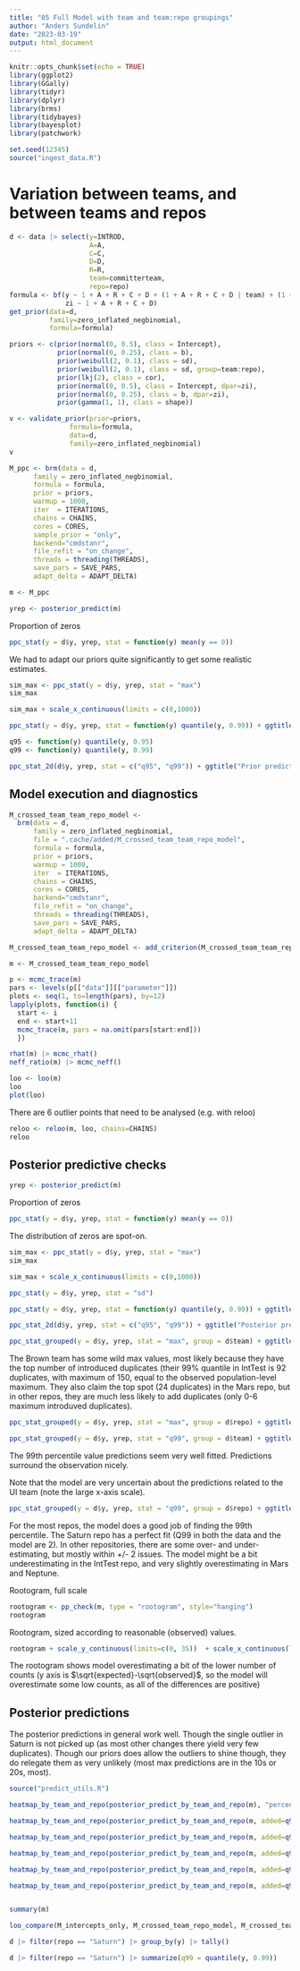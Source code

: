 ```yaml
---
title: "05 Full Model with team and team:repo groupings"
author: "Anders Sundelin"
date: "2023-03-19"
output: html_document
---
```


```r
knitr::opts_chunk$set(echo = TRUE)
library(ggplot2)
library(GGally)
library(tidyr)
library(dplyr)
library(brms)
library(tidybayes)
library(bayesplot)
library(patchwork)
```


```r
set.seed(12345)
source("ingest_data.R")
```

# Variation between teams, and between teams and repos

```r
d <- data |> select(y=INTROD,
                    A=A,
                    C=C,
                    D=D,
                    R=R,
                    team=committerteam,
                    repo=repo)
formula <- bf(y ~ 1 + A + R + C + D + (1 + A + R + C + D | team) + (1 + A + R + C + D | team:repo),
              zi ~ 1 + A + R + C + D)
get_prior(data=d,
          family=zero_inflated_negbinomial,
          formula=formula)
```
```r
priors <- c(prior(normal(0, 0.5), class = Intercept),
            prior(normal(0, 0.25), class = b),
            prior(weibull(2, 0.1), class = sd),
            prior(weibull(2, 0.1), class = sd, group=team:repo),
            prior(lkj(2), class = cor),
            prior(normal(0, 0.5), class = Intercept, dpar=zi),
            prior(normal(0, 0.25), class = b, dpar=zi),
            prior(gamma(1, 1), class = shape))

v <- validate_prior(prior=priors,
               formula=formula,
               data=d,
               family=zero_inflated_negbinomial)
v
```


```r
M_ppc <- brm(data = d,
      family = zero_inflated_negbinomial,
      formula = formula,
      prior = priors,
      warmup = 1000,
      iter  = ITERATIONS,
      chains = CHAINS,
      cores = CORES,
      sample_prior = "only",
      backend="cmdstanr",
      file_refit = "on_change",
      threads = threading(THREADS),
      save_pars = SAVE_PARS,
      adapt_delta = ADAPT_DELTA)
```


```r
m <- M_ppc
```


```r
yrep <- posterior_predict(m)
```

Proportion of zeros

```r
ppc_stat(y = d$y, yrep, stat = function(y) mean(y == 0))
```

We had to adapt our priors quite significantly to get some realistic estimates.

```r
sim_max <- ppc_stat(y = d$y, yrep, stat = "max")
sim_max
```
```r
sim_max + scale_x_continuous(limits = c(0,1000))
```


```r
ppc_stat(y = d$y, yrep, stat = function(y) quantile(y, 0.99)) + ggtitle("Prior predicted Q99 vs. observed value")
```


```r
q95 <- function(y) quantile(y, 0.95)
q99 <- function(y) quantile(y, 0.99)

ppc_stat_2d(d$y, yrep, stat = c("q95", "q99")) + ggtitle("Prior predicted Q95 vs Q99")
```

## Model execution and diagnostics

```r
M_crossed_team_team_repo_model <-
  brm(data = d,
      family = zero_inflated_negbinomial,
      file = ".cache/added/M_crossed_team_team_repo_model",
      formula = formula,
      prior = priors,
      warmup = 1000,
      iter  = ITERATIONS,
      chains = CHAINS,
      cores = CORES,
      backend="cmdstanr",
      file_refit = "on_change",
      threads = threading(THREADS),
      save_pars = SAVE_PARS,
      adapt_delta = ADAPT_DELTA)

```

```r
M_crossed_team_team_repo_model <- add_criterion(M_crossed_team_team_repo_model, "loo")
```

```r
m <- M_crossed_team_team_repo_model
```


```r
p <- mcmc_trace(m)
pars <- levels(p[["data"]][["parameter"]])
plots <- seq(1, to=length(pars), by=12)
lapply(plots, function(i) {
  start <- i
  end <- start+11
  mcmc_trace(m, pars = na.omit(pars[start:end]))
  })
```


```r
rhat(m) |> mcmc_rhat()
neff_ratio(m) |> mcmc_neff()
```


```r
loo <- loo(m)
loo
plot(loo)
```
There are 6 outlier points that need to be analysed (e.g. with reloo)

```r
reloo <- reloo(m, loo, chains=CHAINS)
reloo
```



## Posterior predictive checks

```r
yrep <- posterior_predict(m)
```

Proportion of zeros

```r
ppc_stat(y = d$y, yrep, stat = function(y) mean(y == 0))
```

The distribution of zeros are spot-on.

```r
sim_max <- ppc_stat(y = d$y, yrep, stat = "max")
sim_max
```

```r
sim_max + scale_x_continuous(limits = c(0,1000))
```

```r
ppc_stat(y = d$y, yrep, stat = "sd")
```



```r
ppc_stat(y = d$y, yrep, stat = function(y) quantile(y, 0.99)) + ggtitle("Posterior predicted Q99 vs. observed value")
```


```r

ppc_stat_2d(d$y, yrep, stat = c("q95", "q99")) + ggtitle("Posterior predicted Q95 vs Q99")
```


```r
ppc_stat_grouped(y = d$y, yrep, stat = "max", group = d$team) + ggtitle("Posterior predictive max observation per team")
```

The Brown team has some wild max values, most likely because they have the top number of introduced duplicates (their 99% quantile in IntTest is 92 duplicates, with maximum of 150, equal to the observed population-level maximum. They also claim the top spot (24 duplicates) in the Mars repo, but in other repos, they are much less likely to add duplicates (only 0-6 maximum introduved duplicates).

```r
ppc_stat_grouped(y = d$y, yrep, stat = "max", group = d$repo) + ggtitle("Posterior predictive max observation per repo")
```


```r
ppc_stat_grouped(y = d$y, yrep, stat = "q99", group = d$team) + ggtitle("Posterior predictive 99% quartile per team")
```

The 99th percentile value predictions seem very well fitted. Predictions surround the observation nicely.

Note that the model are very uncertain about the predictions related to the UI team (note the large x-axis scale).

```r
ppc_stat_grouped(y = d$y, yrep, stat = "q99", group = d$repo) + ggtitle("Posterior predictive 99% quartile per repo")
```

For the most repos, the model does a good job of finding the 99th percentile. 
The Saturn repo has a perfect fit (Q99 in both the data and the model are 2).
In other repositories, there are some over- and under-estimating, but mostly within +/- 2 issues. 
The model might be a bit underestimating in the IntTest repo, and very slightly overestimating in Mars and Neptune. 


Rootogram, full scale

```r
rootogram <- pp_check(m, type = "rootogram", style="hanging")
rootogram
```

Rootogram, sized according to reasonable (observed) values.

```r
rootogram + scale_y_continuous(limits=c(0, 35))  + scale_x_continuous(limits=c(0,150))
```

The rootogram shows model overestimating a bit of the lower number of counts (y axis is $\sqrt{expected}-\sqrt{observed}$, so the model will overestimate some low counts, as all of the differences are positive)


## Posterior predictions

The posterior predictions in general work well. Though the single outlier in Saturn is not picked up (as most other changes there yield very few duplicates). Though our priors does allow the outliers to shine though, they do relegate them as very unlikely (most max predictions are in the 10s or 20s, most).

```r
source("predict_utils.R")
```

```r
heatmap_by_team_and_repo(posterior_predict_by_team_and_repo(m), "percent zeros", decimals=2)
```

```r
heatmap_by_team_and_repo(posterior_predict_by_team_and_repo(m, added=q95(data$ADD), removed=q95(data$DEL)), "percent zeros", decimals=2)
```

```r
heatmap_by_team_and_repo(posterior_predict_by_team_and_repo(m, added=q95(data$ADD), removed=q95(data$DEL), summary=function(x) q95(x)), "Quantile 95%", decimals=0)
```

```r
heatmap_by_team_and_repo(posterior_predict_by_team_and_repo(m, added=q95(data$ADD), removed=q95(data$DEL), summary=function(x) q99(x)), "Quantile 99%", decimals=0)
```

```r
heatmap_by_team_and_repo(posterior_predict_by_team_and_repo(m, added=q95(data$ADD), removed=q95(data$DEL), complexity=q95(data$COMPLEX), duplicates = q95(data$DUP), summary=function(x) q99(x)), "Quantile 99%", decimals=0)
```

```r
heatmap_by_team_and_repo(posterior_predict_by_team_and_repo(m, added=q99(data$ADD), removed=q99(data$DEL), complexity=q99(data$COMPLEX), duplicates = q99(data$DUP), summary=function(x) quantile(x, 0.75)), "Quantile 75%", decimals=0)
```

```r

```

```r
summary(m)
```


```r
loo_compare(M_intercepts_only, M_crossed_team_repo_model, M_crossed_team_team_repo_model)
```

```r
d |> filter(repo == "Saturn") |> group_by(y) |> tally()
```

```r
d |> filter(repo == "Saturn") |> summarize(q99 = quantile(y, 0.99))
```

